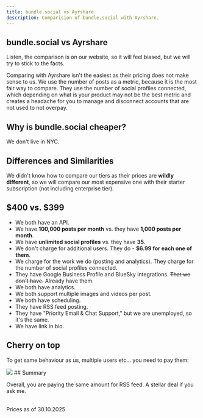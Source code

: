 ```yaml
---
title: bundle.social vs Ayrshare
description: Comparision of bundle.social with Ayrshare.
---
```


## bundle.social vs Ayrshare

<Warning>
  Listen, the comparison is on our website, so it will feel biased, but we will
  try to stick to the facts.
</Warning>

Comparing with Ayrshare isn't the easiest as their pricing does not make sense to us.
We use the number of posts as a metric, because it is the most fair way to compare. They use the number of social profiles connected, which depending on what is your product may not be the best metric and creates a headache for you to manage and disconnect accounts that are not used to not overpay.

## Why is bundle.social cheaper?

We don't live in NYC.

## Differences and Similarities

We didn't know how to compare our tiers as their prices are **wildly different**, so we will compare our most expensive one with their starter subscription (not including enterprise tier).

## \$400 vs. \$399

- We both have an API.
- We have **100,000 posts per month** vs. they have **1,000 posts per month**.
- We have **unlimited social profiles** vs. they have **35**.
- We don't charge for additional users. They do - **$6.99 for each one of them**.
- We charge for the work we do (posting and analytics). They charge for the number of social profiles connected.
- They have Google Business Profile and BlueSky integrations. ~~That we don't have.~~ Already have them.
- We both have analytics.
- We both support multiple images and videos per post.
- We both have scheduling.
- They have RSS feed posting.
- They have "Priority Email & Chat Support," but we are unemployed, so it's the same.
- We have link in bio.

## Cherry on top

To get same behaviour as us, multiple users etc... you need to pay them:

<Frame type='glass'>
  <img src='/images/comparison/001_aryshare.png' />
</Frame>
## Summary

Overall, you are paying the same amount for RSS feed. A stellar deal if you ask me.<br/> <br/>

<Info>Prices as of 30.10.2025</Info>

